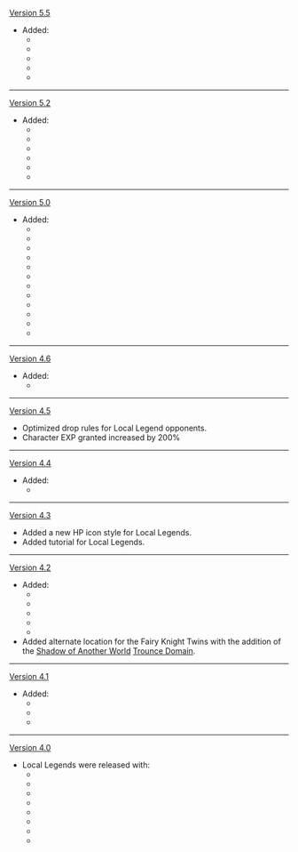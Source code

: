 {{Change History/Header}}
[[Version 5.5]]
* Added:
** {{Enemy|Tatankasaurus|text=The Peak — Mutant Species That Fell into the Volcano}}
** {{Enemy|"Battlegoat" and "Ironclaw"}}
** {{Enemy|Eroding Avatar of Lava |text="Infinitesimal" — A Fiery Stone Gathers No Moss}}
** {{Enemy|Thundering Wayob Manifestation|text="Tupu's Lushness" — Vessel for the Will to Grow}}
** {{Enemy|Tatankasaurus Warrior: Spiritlight Chaser|text="Reji" — Launch and Leap}}
----
[[Version 5.2]]
* Added:
** {{Enemy|Qucusaurus Warrior: Heartstar Hammer|text="Ironbeard" — The Fire That Forges All}}
** {{Enemy|Biting-Cold Wayob Manifestation|text="Potapo's Solidarity" — Will of Rivalry and Battle}}
** {{Enemy|Burning-Aflame Wayob Manifestation|text="Tupayo's Aid" — Will of Honor and Glory}}
** {{Enemy|Iktomisaurus|text="Spirit of the Fallen Dawnstar" — All-Twisting Obsidian Storm}}
** {{Enemy|Ruin Drake: Earthguard|text="Bronzelock" — Capricious Warbeast}}
** {{Enemy|Iktomisaurus Warrior: Cryocrystal_Cannon|text=Rilal — Frozen Collar}}
----
[[Version 5.0]]
* Added:
** {{Enemy|"He Never Dies"|text="He Never Dies" — Dragon Defier}}
** {{Enemy|Foliar-Swift Wayob Manifestation|text="Ichcahuipilli's Aegis" — Will of Scales Resilient}}
** {{Enemy|Rock-Cavernous Wayob Manifestation|text="Atlatl's Blessing" — Will of Plumes Swift}}
** {{Enemy|Yumkasaurus Warrior: Flowing Skyfire|text=Cihuacoatl of Chimeric Bone — Once Walked With the Lord of Xibalba}}
** {{Enemy|Tepetlisaurus Warrior: Rockbreaker Blade|text="Tlatzacuilotl" — Explorer of the Golden City}}
** {{Enemy|Flow-Inverted Wayob Manifestation|text="Chimalli's Shade" — Will of Shields Horned}}
** {{Enemy|Koholasaurus Warrior: Waveshuttler|text="Sappho Amidst the Waves" — Waterborne Lutenist}}
** {{Enemy|Tent Tortoise|text=Cocijo — Spirit Sent From Clouds Above}}
** {{Enemy|Fatui Skirmisher - Pyroslinger Bracer|text=Polychrome Tri-Stars: Vasily — Konstantin}}
** {{Enemy|Fatui Skirmisher - Cryogunner Legionnaire|text=Polychrome Tri-Stars: Sidorenko — Ivanov}}
** {{Enemy|Fatui Skirmisher - Electrohammer Vanguard|text=Polychrome Tri-Stars: Nomokonov — Pavlovich}} 
** {{Enemy|Fatui Pyro Agent|text="Balachko" — Shadows Like Blades Deepening}}
----
[[Version 4.6]]
* Added:
** {{Enemy|Primordial Bathysmal Vishap|text=Cineas — Unreturned Envoy}}
----
[[Version 4.5]]
* Optimized drop rules for Local Legend opponents.
* Character EXP granted increased by 200% 
----
[[Version 4.4]]
* Added:
** {{Enemy|Geovishap|text=Ruler of the Chizhang Mountains: Yiji & Ruler of the Chizhang Mountains: Tianyu}}
----
[[Version 4.3]]
* Added a new HP icon style for Local Legends.
* Added tutorial for Local Legends.
----
[[Version 4.2]]
* Added:
** {{Enemy|Hat Jellyfish|text=Chassanion — Trick Bullet}}
** {{Enemy|Hat Jellyfish|text=Mageblade Corrouge — With the Purewater Tide It Came}}
** {{Enemy|Wind Operative|text=Deianeira of Snezhevna — Risky Investment Actuary}}
** {{Enemy|Liam|text=Liam — "Fading Rainbow"}}
** {{Enemy|Rocky Avildsen|text=Rocky Avildsen — "A Gentleman Personality"}}
* Added alternate location for the Fairy Knight Twins with the addition of the [[Shadow of Another World]] [[Trounce Domain]].
----
[[Version 4.1]]
* Added:
** {{Enemy|Frost Operative|text=Yseut — "The Cold Hand"}}
** {{Enemy|Cherubic Sea Hare|text=Luachra the Brilliant — Guardian of "Paradise"}}
** {{Enemy|Arithmetic Enhancer Mek|text=Automated Supercomputing Field Generator — Verified Type Aur001}}
----
[[Version 4.0]]
* Local Legends were released with: 
** {{Enemy|Blubberbeast Local Legend|text=Dobharcu, Lord of the Hidden — Legendary Repeller of the Great Seahorse, Defender of Countless Blubberbeasts|link=Blubberbeast}}
** {{Enemy|Blubberbeast Local Legend|text=Fading Veteran — The Grand Fleet's Gravekeeper|link=Blubberbeast}}
** {{Enemy|Hunter's Ray Local Legend|text=Angelica, Fairy Knight Twin & Medoro, Fairy Knight Twin|link=Hunter's Ray}}
** {{Enemy|Hunter's Ray Local Legend|text=Murgleis, Sword of the Gorge & Cortana, Sword of the Gorge|link=Hunter's Ray}}
** {{Enemy|Sternshield Crab Local Legend|text=Iron Viscount — Spin to Win|link=Sternshield Crab}}
** {{Enemy|Sternshield Crab Local Legend|text=Ocean Circuit Judge — Giant Enemy Crab|link=Sternshield Crab}}
** {{Enemy|Tainted Water-Splitting Phantasm|text=Ninianne of the Lake — Rift-Subduing Lake Spirit}}
** {{Enemy|Tainted Water-Spouting Phantasm|text=Vivianne of the Lake — Rift-Subduing Lake Spirit}}